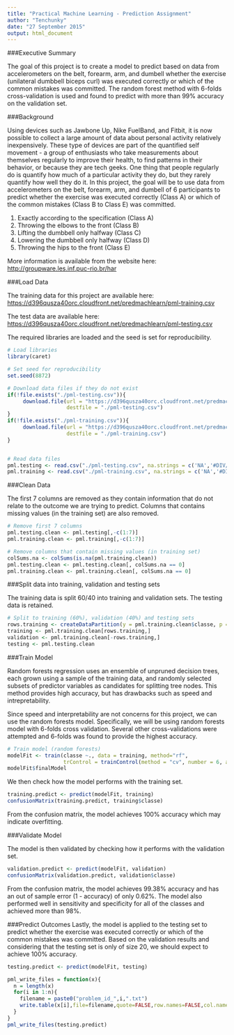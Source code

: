```yaml
---
title: "Practical Machine Learning - Prediction Assignment"
author: "Tenchunky"
date: "27 September 2015"
output: html_document
---
```

###Executive Summary

The goal of this project is to create a model to predict based on data from accelerometers on the belt, forearm, arm, and dumbell whether the exercise (unilateral dumbbell biceps curl) was executed correctly or which of the common mistakes was committed. The random forest method with 6-folds cross-validation is used and found to predict with more than 99% accuracy on the validation set.



###Background

Using devices such as Jawbone Up, Nike FuelBand, and Fitbit, it is now possible to collect a large amount of data about personal activity relatively inexpensively. These type of devices are part of the quantified self movement - a group of enthusiasts who take measurements about themselves regularly to improve their health, to find patterns in their behavior, or because they are tech geeks. One thing that people regularly do is quantify how much of a particular activity they do, but they rarely quantify how well they do it. In this project, the goal will be to use data from accelerometers on the belt, forearm, arm, and dumbell of 6 participants to predict whether the exercise was executed correctly (Class A) or which of the common mistakes (Class B to Class E) was committed.

1. Exactly according to the specification (Class A)
2. Throwing the elbows to the front (Class B)
3. Lifting the dumbbell only halfway (Class C)
4. Lowering the dumbbell only halfway (Class D)
5. Throwing the hips to the front (Class E)

More information is available from the website here: <http://groupware.les.inf.puc-rio.br/har> 



###Load Data

The training data for this project are available here: <https://d396qusza40orc.cloudfront.net/predmachlearn/pml-training.csv>

The test data are available here: <https://d396qusza40orc.cloudfront.net/predmachlearn/pml-testing.csv>

The required libraries are loaded and the seed is set for reproducibility.

```r
# Load libraries
library(caret)

# Set seed for reproducibility
set.seed(8872)

# Download data files if they do not exist
if(!file.exists("./pml-testing.csv")){
     download.file(url = "https://d396qusza40orc.cloudfront.net/predmachlearn/pml-testing.csv", 
                   destfile = "./pml-testing.csv")
}
if(!file.exists("./pml-training.csv")){
     download.file(url = "https://d396qusza40orc.cloudfront.net/predmachlearn/pml-training.csv", 
                   destfile = "./pml-training.csv")
}


# Read data files
pml.testing <- read.csv("./pml-testing.csv", na.strings = c('NA','#DIV/0!',''))
pml.training <- read.csv("./pml-training.csv", na.strings = c('NA','#DIV/0!',''))
```



###Clean Data

The first 7 columns are removed as they contain information that do not relate to the outcome we are trying to predict. Columns that contains missing values (in the training set) are also removed.

```r
# Remove first 7 columns
pml.testing.clean <- pml.testing[,-c(1:7)]
pml.training.clean <- pml.training[,-c(1:7)]

# Remove columns that contain missing values (in training set)
colSums.na <- colSums(is.na(pml.training.clean))
pml.testing.clean <- pml.testing.clean[, colSums.na == 0]
pml.training.clean <- pml.training.clean[, colSums.na == 0]
```



###Split data into training, validation and testing sets

The training data is split 60/40 into training and validation sets. The testing data is retained.

```r
# Split to training (60%), validation (40%) and testing sets
rows.training <- createDataPartition(y = pml.training.clean$classe, p = 0.6, list = FALSE)
training <- pml.training.clean[rows.training,]
validation <- pml.training.clean[-rows.training,]
testing <- pml.testing.clean
```



###Train Model

Random forests regression uses an ensemble of unpruned decision trees, each grown using a sample of the training data, and randomly selected subsets of predictor variables as candidates for splitting tree nodes. This method provides high accuracy, but has drawbacks such as speed and intrepretability.

Since speed and interpretability are not concerns for this project, we can use the random forests model. Specifically, we will be using random forests model with 6-folds cross validation. Several other cross-validations were attempted and 6-folds was found to provide the highest accuracy.

```r
# Train model (random forests)
modelFit <- train(classe ~., data = training, method="rf", 
                  trControl = trainControl(method = "cv", number = 6, allowParallel = TRUE))
modelFit$finalModel
```

We then check how the model performs with the training set. 

```r
training.predict <- predict(modelFit, training)
confusionMatrix(training.predict, training$classe)
```

From the confusion matrix, the model achieves 100% accuracy which may indicate overfitting.



###Validate Model

The model is then validated by checking how it performs with the validation set.

```r
validation.predict <- predict(modelFit, validation)
confusionMatrix(validation.predict, validation$classe)
```

From the confusion matrix, the model achieves 99.38% accuracy and has an out of sample error (1 - accuracy) of only 0.62%. The model also performed well in sensitivity and specificity for all of the classes and achieved more than 98%.



###Predict Outcomes
Lastly, the model is applied to the testing set to predict whether the exercise was executed correctly or which of the common mistakes was committed. Based on the validation results and considering that the testing set  is only of size 20, we should expect to achieve 100% accuracy.

```r
testing.predict <- predict(modelFit, testing)

pml_write_files = function(x){
  n = length(x)
  for(i in 1:n){
    filename = paste0("problem_id_",i,".txt")
    write.table(x[i],file=filename,quote=FALSE,row.names=FALSE,col.names=FALSE)
  }
}
pml_write_files(testing.predict)
```
